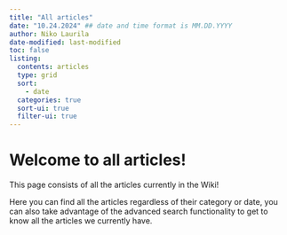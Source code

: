 ```yaml
---
title: "All articles"
date: "10.24.2024" ## date and time format is MM.DD.YYYY
author: Niko Laurila
date-modified: last-modified
toc: false
listing:
  contents: articles
  type: grid
  sort: 
    - date
  categories: true
  sort-ui: true
  filter-ui: true
---
```


# Welcome to all articles!

This page consists of all the articles currently in the Wiki!

Here you can find all the articles regardless of their category or date, you can also take advantage of the advanced search functionality to get to know all the articles we currently have.